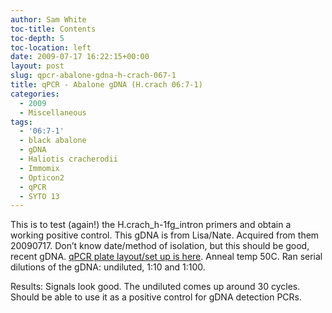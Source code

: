 ```yaml
---
author: Sam White
toc-title: Contents
toc-depth: 5
toc-location: left
date: 2009-07-17 16:22:15+00:00
layout: post
slug: qpcr-abalone-gdna-h-crach-067-1
title: qPCR - Abalone gDNA (H.crach 06:7-1)
categories:
  - 2009
  - Miscellaneous
tags:
  - '06:7-1'
  - black abalone
  - gDNA
  - Haliotis cracherodii
  - Immomix
  - Opticon2
  - qPCR
  - SYTO 13
---
```


This is to test (again!) the H.crach_h-1fg_intron primers and obtain a working positive control. This gDNA is from Lisa/Nate. Acquired from them 20090717. Don't know date/method of isolation, but this should be good, recent gDNA. [qPCR plate layout/set up is here](https://eagle.fish.washington.edu/Arabidopsis/Notebook%20Workup%20Files/20090717-01.jpg). Anneal temp 50C. Ran serial dilutions of the gDNA: undiluted, 1:10 and 1:100.

Results: Signals look good. The undiluted comes up around 30 cycles. Should be able to use it as a positive control for gDNA detection PCRs.
